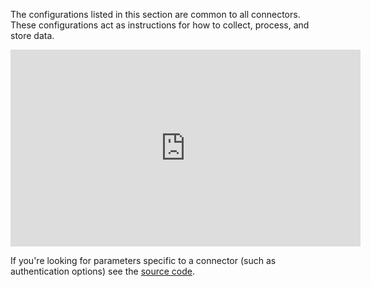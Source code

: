 

The configurations listed in this section are common to all connectors.
These configurations act as instructions for how to collect, process, and store data.

<iframe
width="560"
height="315"
src="https://www.youtube.com/embed/A_kqK2KHTdg"
title="YouTube video player"
frameborder="0"
allow="accelerometer; autoplay; clipboard-write; encrypted-media; gyroscope; picture-in-picture"
allowfullscreen
></iframe>

If you're looking for parameters specific to a connector (such as authentication options) see the [source code](https://github.com/Unstructured-IO/unstructured-ingest/tree/main/unstructured_ingest/processes/connectors).

